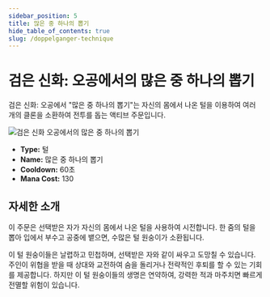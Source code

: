 ```yaml
---
sidebar_position: 5
title: 많은 중 하나의 뽑기
hide_table_of_contents: true
slug: /doppelganger-technique
---
```


# 검은 신화: 오공에서의 많은 중 하나의 뽑기

검은 신화: 오공에서 "많은 중 하나의 뽑기"는 자신의 몸에서 나온 털을 이용하여 여러 개의 클론을 소환하여 전투를 돕는 액티브 주문입니다.

<img
    src="https://image.informedainews.com/fss.gif"
    alt="검은 신화 오공에서의 많은 중 하나의 뽑기"
/>

- **Type:** 털
- **Name:** 많은 중 하나의 뽑기
- **Cooldown:** 60초
- **Mana Cost:** 130

## 자세한 소개

이 주문은 선택받은 자가 자신의 몸에서 나온 털을 사용하여 시전합니다. 한 줌의 털을 뽑아 입에서 부수고 공중에 뱉으면, 수많은 털 원숭이가 소환됩니다.

이 털 원숭이들은 날렵하고 민첩하며, 선택받은 자와 같이 싸우고 도망칠 수 있습니다. 주인이 위협을 받을 때 상대와 교전하여 숨을 돌리거나 전략적인 후퇴를 할 수 있는 기회를 제공합니다. 하지만 이 털 원숭이들의 생명은 연약하여, 강력한 적과 마주치면 빠르게 전멸할 위험이 있습니다.